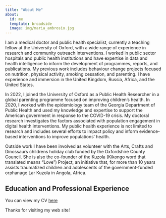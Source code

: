 ```yaml
---
title: "About Me"
about:
  id: me
  template: broadside
  image: img/maria_ambrosio.jpg
---
```


:::{#me}

I am a medical doctor and public health specialist, currently a teaching fellow at the University of Oxford, with a wide range of experience in research and community outreach interventions. I worked in public sector hospitals and public health institutions and have expertise in data and health intelligence to inform the development of programmes, reports, and publications. My previous work includes behaviour change projects focused on nutrition, physical activity, smoking cessation, and parenting. I have experience and immersion in the United Kingdom, Russia, Africa, and the United States. 

In 2022, I joined the University of Oxford as a Public Health Researcher in a global parenting programme focused on improving children's health. In 2020, I worked with the epidemiology team of the Georgia Department of Public Health and used my knowledge and expertise to support the American government in response to the COVID-19 crisis. My doctoral research investigates the factors associated with population engagement in digital health interventions. My public health experience is not limited to research and includes several efforts to impact policy and inform evidence-based interventions to improve populations' health. 

Outside work I have been involved as volunteer with the Arts, Crafts and Dinossaurs childrens holiday club funded by the Oxfordshire County Council. She is also the co-founder of the Kuzola (Kikongo word that translated means “Love”) Project, an initiative that, for more than 10 years assists traumatized children and adolescents of the government-funded orphanage Lar Kuzola in Angola, Africa.

## Education and Professional Experience

You can view my CV [here](Ambrosio_CV16102024.pdf)

:::

Thanks for visiting my web site!
